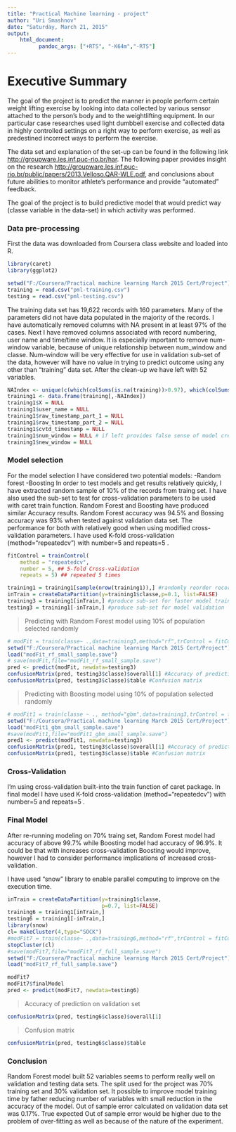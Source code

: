 ```yaml
---
title: "Practical Machine learning - project"
author: "Uri Smashnov"
date: "Saturday, March 21, 2015"
output: 
    html_document:
          pandoc_args: ["+RTS", "-K64m","-RTS"]
---
```


**Executive Summary**
===

The goal of the project is to predict the manner in people perform certain weight lifting exercise by looking into data collected by various sensor attached to the person's body and to the weightlifting equipment.
In our particular case researches used light dumbbell exercise and collected data in highly controlled settings on a right way to perform exercise, as well as predestined incorrect ways to perform the exercise. 

The data set and explanation of the set-up can be found in the following link <http://groupware.les.inf.puc-rio.br/har>.
The following paper provides insight on the research <http://groupware.les.inf.puc-rio.br/public/papers/2013.Velloso.QAR-WLE.pdf>, and conclusions about future abilities to monitor athlete's performance and provide "automated" feedback.

The goal of the project is to build predictive model that would predict way (classe variable in the data-set) in which activity was performed.

### **Data pre-processing**

First the data was downloaded from Coursera class website and loaded into R. 


```r
library(caret)
library(ggplot2)

setwd("F:/Coursera/Practical machine learning March 2015 Cert/Project")
training = read.csv("pml-training.csv")
testing = read.csv("pml-testing.csv")
```

The training data set has 19,622 records with 160 parameters. Many of the parameters did not have data populated in the majority of the records. I have automatically removed columns with NA present in at least 97% of the cases.
Next I have removed columns associated with record numbering, user name and time/time window. It is especially important to remove
num-window variable, because of unique relationship between num_window and classe. 
Num-window will be very effective for use in validation sub-set of the data, however will have no value in trying to predict outcome using any other than "training" data set. After the clean-up we have left with 52 variables.

```r
NAIndex <- unique(c(which(colSums(is.na(training))>0.97), which(colSums(training =="")>nrow(training)*0.97)))
training1 <- data.frame(training[,-NAIndex])
training1$X = NULL
training1$user_name = NULL
training1$raw_timestamp_part_1 = NULL
training1$raw_timestamp_part_2 = NULL
training1$cvtd_timestamp = NULL
training1$num_window = NULL # if left provides false sense of model credibility
training1$new_window = NULL
```

### **Model selection**

For the model selection I have considered two potential models: 
-Random forest 
-Boosting 
In order to test models and get results relatively quickly, I have extracted random sample of 10% of the records from traing set. I have also used the sub-set to test for cross-validation parameters to be used with caret train function.
Random Forest and Boosting have produced similar Accuracy results. 
Random Forest accuracy was 94.5% and Bossing accuracy was 93% when tested against validation data set.
The performance for both with relatively good when using modified cross-validation parameters. I have used K-fold cross-validation (method="repeatedcv") with number=5 and repeats=5 .

```r
fitControl = trainControl(
    method = "repeatedcv",
    number = 5, ## 5-fold Cross-validation
    repeats = 5) ## repeated 5 times

training1 = training1[sample(nrow(training1)),] #randomly reorder records
inTrain = createDataPartition(y=training1$classe,p=0.1, list=FALSE)
training3 = training1[inTrain,] #produce sub-set for faster model training
testing3 = training1[-inTrain,] #produce sub-set for model validation
```

>Predicting with Random Forest model using 10% of population selected randomly 
```r
# modFit = train(classe~ .,data=training3,method="rf",trControl = fitControl,prox=TRUE)
setwd("F:/Coursera/Practical machine learning March 2015 Cert/Project")
load("modFit_rf_small_sample.save")
# save(modFit,file="modFit_rf_small_sample.save")
pred <- predict(modFit, newdata=testing3)
confusionMatrix(pred, testing3$classe)$overall[1] #Accuracy of prediction on validation set
confusionMatrix(pred, testing3$classe)$table #Confusion matrix
```

>Predicting with Boosting model using 10% of population selected randomly
```r
# modFit1 = train(classe ~ ., method="gbm",data=training3,trControl = fitControl,verbose=FALSE)
setwd("F:/Coursera/Practical machine learning March 2015 Cert/Project")
load("modFit1_gbm_small_sample.save")
#save(modFit1,file="modFit1_gbm_small_sample.save")
pred1 <- predict(modFit1, newdata=testing3)
confusionMatrix(pred1, testing3$classe)$overall[1] #Accuracy of prediction on validation set
confusionMatrix(pred1, testing3$classe)$table #Confusion matrix
```
### **Cross-Validation**
I'm using cross-validation built-into the train function of caret package. In final model I have used K-fold cross-validation (method="repeatedcv") with number=5 and repeats=5 .

### **Final Model**
After re-running modeling on 70% traing set, Random Forest model had accuracy of above 99.7% while Boosting model had accuracy
of 96.9%. It could be that with increases cross-validation Boosting would improve, however I had to consider performance implications of increased cross-validation.

I have used "snow" library to enable parallel computing to improve on the execution time.
```r
inTrain = createDataPartition(y=training1$classe,
                              p=0.7, list=FALSE)
training6 = training1[inTrain,]
testing6 = training1[-inTrain,]
library(snow)
cl= makeCluster(4,type="SOCK")    
#modFit7 = train(classe~ .,data=training6,method="rf",trControl = fitControl,prox=TRUE)
stopCluster(cl)
#save(modFit7,file="modFit7_rf_full_sample.save")
setwd("F:/Coursera/Practical machine learning March 2015 Cert/Project")
load("modFit7_rf_full_sample.save")

modFit7
modFit7$finalModel
pred <- predict(modFit7, newdata=testing6)
```
>Accuracy of prediction on validation set
```r
confusionMatrix(pred, testing6$classe)$overall[1] 
```

>Confusion matrix
```r
confusionMatrix(pred, testing6$classe)$table 
```
### **Conclusion**
Random Forest model built 52 variables seems to perform really well on validation and testing data sets. The split used for the project was 70% training set and 30% validation set. It possible to improve model training time by father reducing number of variables with small reduction in the accuracy of the model.
Out of sample error calculated on validation data set was 0.17%.
True expected Out of sample error would be higher due to the problem of over-fitting as well as because of the nature of the experiment.



